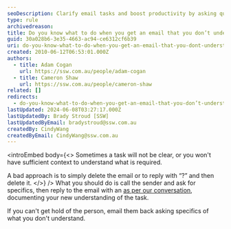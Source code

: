 ```yaml
---
seoDescription: Clarify email tasks and boost productivity by asking questions or seeking clarification from senders when unsure.
type: rule
archivedreason:
title: Do you know what to do when you get an email that you don’t understand?
guid: 30a028b6-3e35-4663-ac94-ce6312cf6b39
uri: do-you-know-what-to-do-when-you-get-an-email-that-you-dont-understand
created: 2010-06-12T06:53:01.000Z
authors:
  - title: Adam Cogan
    url: https://ssw.com.au/people/adam-cogan
  - title: Cameron Shaw
    url: https://ssw.com.au/people/cameron-shaw
related: []
redirects:
  - do-you-know-what-to-do-when-you-get-an-email-that-you-don’t-understand
lastUpdated: 2024-06-08T03:27:17.000Z
lastUpdatedBy: Brady Stroud [SSW]
lastUpdatedByEmail: bradystroud@ssw.com.au
createdBy: CindyWang
createdByEmail: CindyWang@ssw.com.au
---
```


<introEmbed
  body={<>
Sometimes a task will not be clear, or you won't have sufficient context to understand what is required.

A bad approach is to simply delete the email or to reply with “?” and then delete it.
  </>}
/>
What you should do is call the sender and ask for specifics, then reply to the email with an [as per our conversation](/do-you-send-as-per-our-conversation-emails), documenting your new understanding of the task.

If you can't get hold of the person, email them back asking specifics of what you don't understand.
